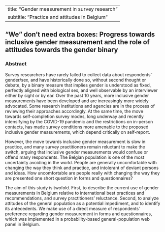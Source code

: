 
---
title: "Gender measurement in survey research"
subtitle: "Practice and attitudes in Belgium"
---

## "We" don’t need extra boxes: Progress towards inclusive gender measurement and the role of attitudes towards the gender binary

### Abstract

Survey researchers have rarely failed to collect data about respondents’ gender/sex, and have historically done so, without second thought or debate, by a binary measure that implies gender is understood as fixed, perfectly aligned with biological sex, and well observable by an interviewer either by sight or by ear. Over the past 10 years, more inclusive gender measurements have been developed and are increasingly more widely advocated. Some research institutions and agencies are in the process of reviewing their approaches accordingly. At the same time, the move towards self-completion survey modes, long underway and recently intensifying by the COVID-19 pandemic and the restrictions on in-person contacts, has made survey conditions more amenable to the proposed inclusive gender measurements, which depend critically on self-report.

However, the move towards inclusive gender measurement is slow in practice, and many survey practitioners remain reluctant to make the switch, arguing that inclusive gender measurements would confuse or offend many respondents. The Belgian population is one of the most uncertainty avoiding in the world. People are generally uncomfortable with changing the way they think and practice, and intolerant of deviant persons and ideas. How uncomfortable are people really with changing the way they are presented one short question in forms and questionnaires?

The aim of this study is twofold. First, to describe the current use of gender measurements in Belgium relative to international best practices and recommendations, and survey practitioners’ reluctance. Second, to analyze attitudes of the general population as a potential impediment, and to identify its antecedents. We make use of a direct measure of respondents’ preference regarding gender measurement in forms and questionnaires, which was implemented in a probability-based general-population web panel in Belgium.



